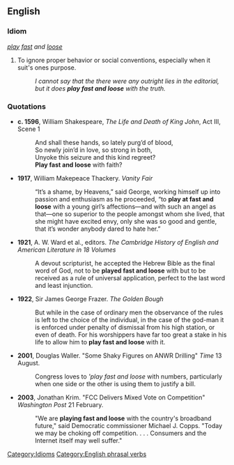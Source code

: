 ==English==

===Idiom===
''[[play]] [[fast]] and [[loose]]''

# To ignore proper behavior or social conventions, especially when it suit's ones purpose. 
#: ''I cannot say that the there were any outright lies in the editorial, but it does '''play fast and loose''' with the truth.''

===Quotations===
*'''c. 1596''', William Shakespeare, ''The Life and Death of King John'', Act III, Scene 1
*:And shall these hands, so lately purg’d of blood,	 
*:So newly join’d in love, so strong in both,	 
*:Unyoke this seizure and this kind regreet?	 
*:'''Play fast and loose''' with faith? 

*'''1917''', William Makepeace Thackery. ''Vanity Fair''
*:“It’s a shame, by Heavens,” said George, working himself up into passion and enthusiasm as he proceeded, “to '''play at fast and loose''' with a young girl’s affections—and with such an angel as that—one so superior to the people amongst whom she lived, that she might have excited envy, only she was so good and gentle, that it’s wonder anybody dared to hate her.” 

*'''1921''', A. W. Ward et al., editors. ''The Cambridge History of English and American Literature in 18 Volumes'' 
*:A devout scripturist, he accepted the Hebrew Bible as the final word of God, not to be '''played fast and loose''' with but to be received as a rule of universal application, perfect to the last word and least injunction. 

* '''1922''', Sir James George Frazer. ''The Golden Bough''
*:But while in the case of ordinary men the observance of the rules is left to the choice of the individual, in the case of the god-man it is enforced under penalty of dismissal from his high station, or even of death. For his worshippers have far too great a stake in his life to allow him to '''play fast and loose''' with it. 

*'''2001''', Douglas Waller.  "Some Shaky Figures on ANWR Drilling" ''Time'' 13 August. 
*: Congress loves to '''play fast and loose'' with numbers, particularly when one side or the other is using them to justify a bill. 

*'''2003''', Jonathan Krim. "FCC Delivers Mixed Vote on Competition" ''Washington Post'' 21 February. 
*:"We are '''playing fast and loose''' with the country's broadband future," said Democratic commissioner Michael J. Copps. "Today we may be choking off competition. . . . Consumers and the Internet itself may well suffer."

[[Category:Idioms]]
[[Category:English phrasal verbs]]